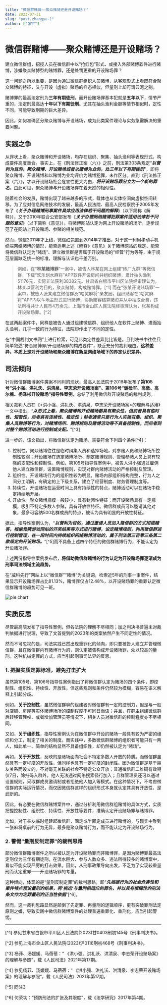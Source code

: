 ```yaml
---
title: "微信群赌博——聚众赌博还是开设赌场？"
date: 2023-07-31
slug: "post-zhangyu-1"
author: ["张宇"]
---
```


# 微信群赌博——聚众赌博还是开设赌场？

建立微信群组，招揽人员在微信群中以“抢红包”形式、或接入外部赌博软件进行赌博，涉嫌聚众赌博型的赌博罪，还是处罚更重的开设赌场罪？

这一问题之所以重要，是因为通过微信群组织人员赌博，从客观形式上看既符合聚众赌博的特征，又与开设（虚拟）赌场的样态相似，但量刑上却可谓云泥之别。

赌博罪的最高法定刑为**三年有期徒刑**，而开设赌场罪基本犯就是**五年以下**，情节严重的，法定刑最高达**十年以下有期徒刑**。尤其在抽头渔利金额等情节相似时，定性不同，可能导致刑期的巨大差异。

因此，如何准确区分聚众赌博与开设赌场，成为此类案件理论与实务急需解决的重要问题。

## 实践之争

从罪状上看，聚众赌博和开设赌场，均存在组织、聚集、抽头渔利等表现形式，构成要件高度重合。事实上，在《刑法修正案（六）》之前，刑法第303条规定“**_以营利为目的，聚众赌博、开设赌场或者以赌博为业的，处三年以下有期徒刑_**”，即将聚众赌博、开设赌博和以赌博为业均评价为赌博犯罪，未作区分。直到《刑法修正案（六）》，才以开设赌场社会危害性更大为由，**_将开设赌场罪分立为一个新的罪名_**。由此可见，聚众赌博与开设赌场存在着天然的相似性。

随着社会的发展，赌博出现了越来越多的形式，载体也从实体空间向虚拟空间转移。为了应对信息网络技术的发展，最高人民法院、最高人民检察院于2005年发布了《**_关于办理赌博刑事案件具体应用法律若干问题的解释_**》（以下简称《解释》），又于2010年联合公安部发布《**_关于办理网络赌博犯罪案件适用法律若干问题的意见_**》（以下简称《意见》），将赌博网站认定为网上开设赌场的场所，逐步规范了在网站上开设赌场、参赌的相关规范。

然而，微信2011年才上线，微信红包直到2014年才推出，对于这一利用移动手机终端网络赌博的情形，能否适用上述《解释》《意见》关于赌博网站的规定、能否将微信群认定为“赌场”、建立微信群是否属于开设赌场的“经营”行为等等，由于规范层面缺乏统一的标准，理解与认识也千差万别。

> 例如，在“**林某赌博罪**”一案中，被告人林某在网上组建“砖厂九群”等微信群，下载“欢乐划水麻将”APP软件开设房间并组织赌博，累计抽头渔利51176元，实际非法获利38382元。甘肃省白银市平川区法院经审理认为，林某以营利为目的，聚众赌博，构成赌博罪。[^1]
> 而在“张某开设赌场罪”一案中，被告人张某建立微信群及“哈灵麻将”亲友圈，组织赌客在“哈灵麻将”APP内以斗地主形式进行赌博，协助赌客结算赌资并从中抽取台费，违法所得共计人民币4万余元。上海市金山区人民法院经审理认为，张某构成开设赌场罪。[^2]

在这两起案件中，同样是被告人通过组建微信群、组织他人在软件上赌博、进而抽头渔利，几乎一致的行为特征，法院却作出了不同的定性。

在“中国裁判文书网”上进行检索，可见此类定性差异比比皆是，且判决书中往往只简单叙述“符合赌博罪/开设赌场罪的构成要件”，缺乏充分的裁判理由。**这种差异，本质上是对开设赌场和聚众赌博在新型网络场域下的界定认识差异。**

## 司法倾向

针对微信群赌博案件类案不同判的现状，最高人民法院于2018年发布了**第105号“洪小强、洪礼沃、洪清泉、李志荣开设赌场案”、第106号“谢检军、高垒、高尔樵、杨泽彬开设赌场”指导性案例**，总结了利用微信群开设赌场的裁判规则。

相关裁判人员在《\<洪小强、洪礼沃、洪清泉、李志荣开设赌场案\>的理解与适用》一文中指出，“**_从形式上看，聚众赌博和开设赌场都具有聚众性，但前者具有临时性、短暂性，后者具有连续性、稳定性；前者通常只是行为人实施召集、组织、聚集人员赌博等行为，对赌博场所、赌博规则及赌博活动等不具备控制性，而后者则对整个赌博活动进行控制或支配。_**”[^3]

进一步的，该文指出，将微信群认定为赌场，需要符合下列四个条件[^4]：

1. 控制性。聚众赌博往往是临时纠集人员和选择场地，对参赌人员和赌博场所控制性较弱；开设赌场在选定赌博场所、制定赌博规则、管理参赌人员上具有较强的支配性和控制性。例如，第105号指导性案例中，被告人洪小强通过雇佣他人建立微信群，设置赌博规则，实现对群内赌博活动的严格控制及管理。
2. 组织性。开设赌场行为的组织性较为明显，赌场内部组织结构完整，行为人之间分工明确，有确定的上下级关系，建立了经营制度、财务管理制度等。
3. 持续性。开设赌场在运营时间上具有持续性的特点，赌博活动可以在赌场中稳定持续地开展。
4. 开放性。聚众赌博规模一般较小，具有封闭性特征；而开设赌场具有一定规模，吸引不特定多数人参赌，具有开放性特征。微信群成员可以邀请其他对象，最多可容纳500名群成员的特点，被认为具有明显的开放性特征。

据此，指导性案例认为，“**_以营利为目的，通过邀请人员加入微信群的方式招揽赌客，根据竞猜游戏网站的开奖结果等方式进行赌博，设定赌博规则，利用微信群进行控制管理，在一段时间内持续组织网络赌博活动的，属于刑法第三百零三条第二款规定的开设赌场。_**”[^5]而不具备上述四个特征的微信群赌博行为，不能认定为开设赌场罪。

上述两份指导性案例发布后，**将借助微信群赌博的行为认定为开设赌场罪逐渐成为刑事司法领域主流趋势。**

在“威科先行”网站上以“微信群”“赌博”为关键词，检索近5年的刑事一审案件，结果显示开设赌场罪占比81.13%，赌博罪仅占12.48%，以开设赌场罪的重罪认定微信群赌博的趋势可见一斑。

![pie chart](/images/publications/pie-chart.png)

## 实质反思

尽管最高院发布了指导性案例，但各法院的理解不尽相同；加之判决书普遍未对裁判依据进行说理，导致了文首提到的2023年的类案依然产生不同定性的情况。

然而不可忽视的是，司法实践已然出现重罪化的倾向，即只要被告人建立并管理微信群，且在微信群内有赌博行为的，则认定被告构成开设赌场罪，处以较高的量刑。这种机械定罪的方式，应当引起刑事司法界的反思。

### 1. 把握实质定罪标准，避免打击扩大

虽然第105号、第106号指导性案例指出了将微信群认定为赌场的四个条件，即控制性、组织性、持续性、开放性，但这些规则和条件仍然较为模糊，容易在语义解释上引起分歧。

例如，**关于控制性**，虽然微信群聊的组建者对微信群有一定的控制力，但是与一般对店铺、房屋等实体赌博场所的控制程度不可同日而语；并且，在群主组建微信群后转移管理权、或者增加管理员等情况下，相关人员对微信群的控制程度亦不尽相同。

又如，**关于组织性**，指导性案例认为在微信群中开设的赌场一般具有较为严密的组织和分工，制定了相关的制度。而实践中，多数微信群赌博的组织者可能只有一两人，如此单一、简单的结构显然不具备组织性，却仍然被认定为“赌场”。

再如，**关于开放性**，反映的是赌场面向社会不特定多数人开放的特质。而微信群虽然具有一定程度的开放性，但同样也具有一定程度的封闭性。因为微信群是基于朋友关系而设立的，不对毫无关联的社会不特定公众开放；普通微信群二维码有效期仅7日，除扫码入群外，他人无法通过网络搜索径行加入；且群管理员还可以通过设置规则，采取群成员邀请制或者拒绝他人加入等模式。在这种情况下，不考虑微信群的实际运行情况，而仅因微信群这样的组织形式本身就认定其具有开放性，是武断的。

因此，有必要在微信群赌博案件中，通过分析利用微信群组赌博的具体方式，实质把握控制性、组织性、持续性、开放性等要件，准确认定开设赌场罪与赌博罪。

比如，对于亲友临时组建起微信群，固定或半固定成员进行赌博的，与现实中聚到一张麻将桌前的行为无异，最多是聚众赌博行为，而不能认定为开设赌场行为。

### 2. 警惕“量刑反制定罪”的裁判思路

部分微信群赌博案件之所以被认定为开设赌场罪而非赌博罪，是因为赌博罪最高法定刑仅为三年有期徒刑，在流水巨大、参与人数众多、违法所得较多的赌博案中，看似不能实现严厉的打击效果。因此，从刑事政策导向出发，不乏为了实现较重量刑而认定重罪——开设赌场罪的考量。

这种倾向，体现的是“量刑反制定罪”的裁判思路，即“**_先根据行为的社会危害性和案件特点预设量刑的结果，再‘挑选’与量刑相适应的罪名，并以具有模糊性的刑法条文作为定罪量刑的正当性依据_**”[^6]。

然而，这一裁判思路显然是颠倒了先定罪、再量刑的逻辑顺序，更有突破罪刑法定原则之嫌，导致实践中微信群赌博案件的处理普遍重罪化、重刑化，应当引起警惕。

---

[^1] 参见甘肃省白银市平川区人民法院(2023)甘0403刑初145号《刑事判决书》。

[^2] 参见上海市金山区人民法院(2023)沪0116刑初468号《刑事判决书》。

[^3] 杨菲、汤媛媛、马蓓蓓：“ 《洪小强、洪礼沃、洪清泉、李志荣开设赌场案》的理解与参照”，载《人民司法》2021年第17期。

[^4] 参见杨菲、汤媛媛、马蓓蓓：“ 《洪小强、洪礼沃、洪清泉、李志荣开设赌场案》的理解与参照”，载《人民司法》2021年第17期。

[^5] 同注3

[^6] 何荣功：“预防刑法的扩张及其限度”，载《法学研究》2017年第4期。
